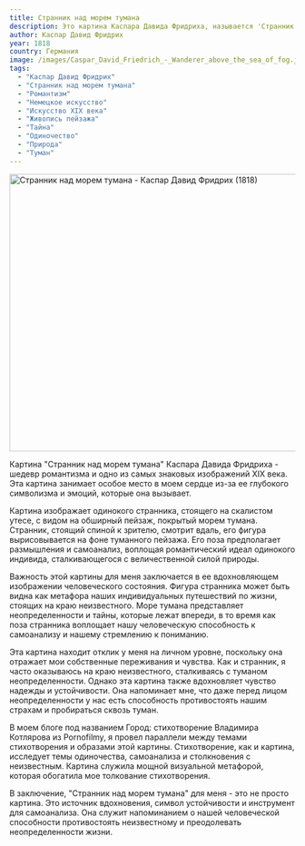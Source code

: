 ```yaml
---
title: Странник над морем тумана
description: Это картина Каспара Давида Фридриха, называется 'Странник над морем тумана'. Она изображает человека, стоящего на скалистом утесе спиной к зрителю. Он обернут в темно-зеленое пальто и держит трость в правой руке. Его волосы развеваются на ветру, странник смотрит на пейзаж, покрытый густым морем тумана. Вдалеке, скрытые туманными вершинами, мы можем разглядеть то, что, похоже, является океаном.
author: Каспар Давид Фридрих
year: 1818
country: Германия
image: /images/Caspar_David_Friedrich_-_Wanderer_above_the_sea_of_fog.jpg
tags:
  - "Каспар Давид Фридрих"
  - "Странник над морем тумана"
  - "Романтизм"
  - "Немецкое искусство"
  - "Искусство XIX века"
  - "Живопись пейзажа"
  - "Тайна"
  - "Одиночество"
  - "Природа"
  - "Туман"
---
```


<Image className="w-full" width="1080" height="489" src="/images/Caspar_David_Friedrich_-_Wanderer_above_the_sea_of_fog.jpg"
       alt="Странник над морем тумана - Каспар Давид Фридрих (1818)"
       caption="Странник над морем тумана - Каспар Давид Фридрих (1818)"/>

Картина "Странник над морем тумана" Каспара Давида Фридриха - шедевр романтизма и одно из самых знаковых изображений XIX века. Эта картина занимает особое место в моем сердце из-за ее глубокого символизма и эмоций, которые она вызывает.

Картина изображает одинокого странника, стоящего на скалистом утесе, с видом на обширный пейзаж, покрытый морем тумана. Странник, стоящий спиной к зрителю, смотрит вдаль, его фигура вырисовывается на фоне туманного пейзажа. Его поза предполагает размышления и самоанализ, воплощая романтический идеал одинокого индивида, сталкивающегося с величественной силой природы.

Важность этой картины для меня заключается в ее вдохновляющем изображении человеческого состояния. Фигура странника может быть видна как метафора наших индивидуальных путешествий по жизни, стоящих на краю неизвестного. Море тумана представляет неопределенности и тайны, которые лежат впереди, в то время как поза странника воплощает нашу человеческую способность к самоанализу и нашему стремлению к пониманию.

Эта картина находит отклик у меня на личном уровне, поскольку она отражает мои собственные переживания и чувства. Как и странник, я часто оказываюсь на краю неизвестного, сталкиваясь с туманом неопределенности. Однако эта картина также вдохновляет чувство надежды и устойчивости. Она напоминает мне, что даже перед лицом неопределенности у нас есть способность противостоять нашим страхам и пробираться сквозь туман.

В моем блоге под названием <Link href="/posts/city-a-poem-from-vladimir-kotlyarov">Город: стихотворение Владимира Котлярова из Pornofilmy</Link>, я провел параллели между темами стихотворения и образами этой картины. Стихотворение, как и картина, исследует темы одиночества, самоанализа и столкновения с неизвестным. Картина служила мощной визуальной метафорой, которая обогатила мое толкование стихотворения.

В заключение, "Странник над морем тумана" для меня - это не просто картина. Это источник вдохновения, символ устойчивости и инструмент для самоанализа. Она служит напоминанием о нашей человеческой способности противостоять неизвестному и преодолевать неопределенности жизни.
